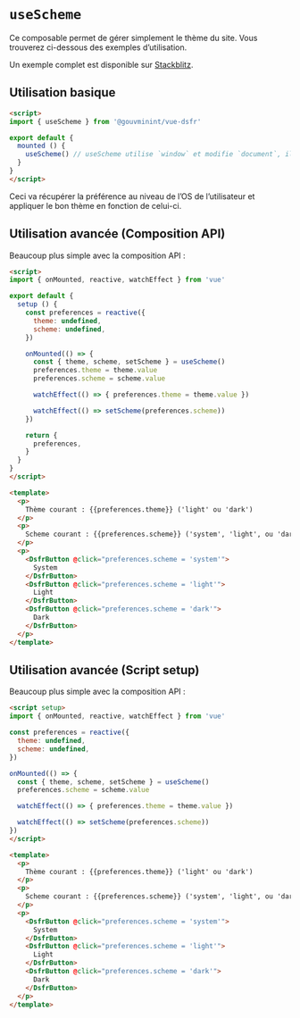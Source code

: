 
<Meta title="Composables/useScheme" />

# `useScheme`

Ce composable permet de gérer simplement le thème du site. Vous trouverez ci-dessous des exemples d’utilisation.

Un exemple complet est disponible sur [Stackblitz](https://stackblitz.com/edit/vue-dsfr-use-scheme?file=app.vue).

## Utilisation basique

```html
<script>
import { useScheme } from '@gouvminint/vue-dsfr'

export default {
  mounted () {
    useScheme() // useScheme utilise `window` et modifie `document`, il faut donc être sûr d'être côté client
  }
}
</script>
```

Ceci va récupérer la préférence au niveau de l’OS de l’utilisateur et appliquer le bon thème en fonction de celui-ci.

## Utilisation avancée (Composition API)

Beaucoup plus simple avec la composition API :

```html
<script>
import { onMounted, reactive, watchEffect } from 'vue'

export default {
  setup () {
    const preferences = reactive({
      theme: undefined,
      scheme: undefined,
    })

    onMounted(() => {
      const { theme, scheme, setScheme } = useScheme()
      preferences.theme = theme.value
      preferences.scheme = scheme.value

      watchEffect(() => { preferences.theme = theme.value })

      watchEffect(() => setScheme(preferences.scheme))
    })

    return {
      preferences,
    }
  }
}
</script>

<template>
  <p>
    Thème courant : {{preferences.theme}} ('light' ou 'dark')
  </p>
  <p>
    Scheme courant : {{preferences.scheme}} ('system', 'light', ou 'dark')
  </p>
  <p>
    <DsfrButton @click="preferences.scheme = 'system'">
      System
    </DsfrButton>
    <DsfrButton @click="preferences.scheme = 'light'">
      Light
    </DsfrButton>
    <DsfrButton @click="preferences.scheme = 'dark'">
      Dark
    </DsfrButton>
  </p>
</template>
```

## Utilisation avancée (Script setup)

Beaucoup plus simple avec la composition API :

```html
<script setup>
import { onMounted, reactive, watchEffect } from 'vue'

const preferences = reactive({
  theme: undefined,
  scheme: undefined,
})

onMounted(() => {
  const { theme, scheme, setScheme } = useScheme()
  preferences.scheme = scheme.value

  watchEffect(() => { preferences.theme = theme.value })

  watchEffect(() => setScheme(preferences.scheme))
})
</script>

<template>
  <p>
    Thème courant : {{preferences.theme}} ('light' ou 'dark')
  </p>
  <p>
    Scheme courant : {{preferences.scheme}} ('system', 'light', ou 'dark')
  </p>
  <p>
    <DsfrButton @click="preferences.scheme = 'system'">
      System
    </DsfrButton>
    <DsfrButton @click="preferences.scheme = 'light'">
      Light
    </DsfrButton>
    <DsfrButton @click="preferences.scheme = 'dark'">
      Dark
    </DsfrButton>
  </p>
</template>
```
